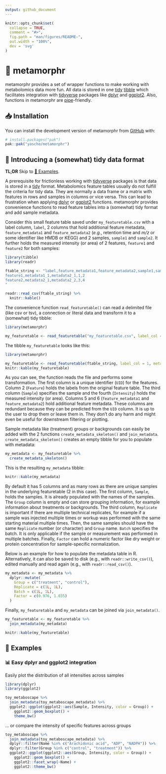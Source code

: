 ```yaml
---
output: github_document
---
```


<!-- README.md is generated from README.Rmd. Please edit that file -->

```r
knitr::opts_chunk$set(
  collapse = TRUE,
  comment = "#>",
  fig.path = "man/figures/README-",
  out.width = "100%",
  dev = 'svg'
)
```

# 🦋 metamorphr

<!-- badges: start -->

<!-- badges: end -->

metamorphr provides a set of wrapper functions to make working with metabolomics data more fun. All data is stored in one [tidy](https://cran.r-project.org/web/packages/tidyr/vignettes/tidy-data.html) [tibble](https://tibble.tidyverse.org/) which facilitates integration with [tidyverse](https://www.tidyverse.org/) packages like [dplyr](https://dplyr.tidyverse.org/) and [ggplot2](https://ggplot2.tidyverse.org/). Also, functions in metamorphr are [pipe](https://magrittr.tidyverse.org/index.html)-friendly.

## 📥 Installation

You can install the development version of metamorphr from [GitHub](https://github.com/) with:

``` r
# install.packages("pak")
pak::pak("yasche/metamorphr")
```

## 🧹 Introducing a (somewhat) tidy data format

**TL;DR** Skip to [📑 Examples](#-examples).

A prerequisite for frictionless working with [tidyverse](https://www.tidyverse.org/) packages is that data is stored in a [tidy](https://cran.r-project.org/web/packages/tidyr/vignettes/tidy-data.html) format. Metabolomics feature tables usually do not fulfill the criteria for tidy data. They are normally a data frame or a matrix with features in rows and samples in columns or vice versa. This can lead to frustration when applying [dplyr](https://dplyr.tidyverse.org/) or [ggplot2](https://ggplot2.tidyverse.org/) functions. metamorphr provides convenience functions to read feature tables into a (somewhat) tidy format and add sample metadata.

Consider this small feature table saved under `my_featuretable.csv` with a label column, `label`, 2 columns that hold additional feature metadata, `feature_metadata1` and `feature_metadata2` (*e.g.*, retention time and *m/z* or some identifier like HMDB or KEGG) and 2 samples, `sample1` and `sample2`. It further holds the measured intensity (or area) of 2 features, `feature1` and `feature2` for both samples:

```r
library(tibble)
library(readr)

ftable_string <- "label,feature_metadata1,feature_metadata2,sample1,sample2
feature1,metadata1_1,metadata2_1,1,2
feature2,metadata2_1,metadata2_2,3,4
"
```

```r
readr::read_csv(ftable_string) %>%
  knitr::kable()
```

The convenience function `read_featuretable()` can read a delimited file (like csv or tsv), a connection or literal data and transform it to a (somewhat) tidy tibble:

```r
library(metamorphr)

my_featuretable <- read_featuretable("my_featuretable.csv", label_col = 1, metadata_cols = c(2,3))
```

The tibble `my_featuretable` looks like this:

```r
library(metamorphr)

my_featuretable <- read_featuretable(ftable_string, label_col = 1, metadata_cols = c(2,3))
knitr::kable(my_featuretable)
```

As you can see, the function reads the file and performs some transformation. The first column is a unique identifier (`UID`) for the features. Column 2 (`Feature`) holds the labels from the original feature table. The third column (`Sample`) specifies the sample and the fourth (`Intensity`) holds the measured intensity (or area). Columns 5 and 6 (`feature_metadata1` and `feature_metadata2`) hold additional feature metadata. These columns are redundant because they can be predicted from the `UID` column. It is up to the user to drop them or leave them in. They don't do any harm and might even be useful for downstream filtering or plotting.

Sample metadata like (treatment) groups or backgrounds can easily be added with the 2 functions `create_metadata_skeleton()` and `join_metadata`. `create_metadata_skeleton()` creates an empty tibble for you to populate with metadata:

```r
my_metadata <- my_featuretable %>%
  create_metadata_skeleton()
```

This is the resulting `my_metadata` tibble:

```r
knitr::kable(my_metadata)
```

By default it has 5 columns and as many rows as there are unique samples in the underlying featuretable (2 in this case). The first column, `Sample`, holds the samples. It is already populated with the names of the samples. The `Group` column is empty and can store grouping information, for example information about treatments or backgrounds. The third column, `Replicate` is important if there are multiple technical replicates, for example if a sample was injected multiple times or workup was performed with the same starting material multiple times. Then, the same samples should have the same `Replicate` number (or character) and `Group` name. `Batch` specifies the batch. It is only applicable if the sample or measurement was performed in multiple batches. Finally, `Factor` can hold a numeric factor like dry weight or protein concentration for sample-specific normalization.

Below is an example for how to populate the metadata table in R. Alternatively, it can also be saved to disk (e.g., with `readr::write_csv()`), edited manually and read again (e.g., with `readr::read_csv()`).

```r
my_metadata <- my_metadata %>%
  dplyr::mutate(
    Group = c("treatment", "control"),
    Replicate = c(1L, 1L),
    Batch = c(1L, 1L),
    Factor = c(0.976, 1.035)
  )
```

Finally, `my_featuretable` and `my_metadata` can be joined via `join_metadata()`.

```r
my_featuretable <- my_featuretable %>%
  join_metadata(my_metadata)
```

```r
knitr::kable(my_featuretable)
```

## 📑 Examples

### 📊 Easy dplyr and ggplot2 integration

Easily plot the distribution of all intensities across samples

```r
library(dplyr)
library(ggplot2)

toy_metaboscape %>%
  join_metadata(toy_metaboscape_metadata) %>%
  ggplot2::ggplot(ggplot2::aes(Sample, Intensity, color = Group)) +
    ggplot2::geom_boxplot() +
    theme_bw()
```

... or compare the intensity of specific features across groups

```r
toy_metaboscape %>%
  join_metadata(toy_metaboscape_metadata) %>%
  dplyr::filter(Name %in% c("Arachidonic acid", "ADP", "NADPH")) %>%
  dplyr::filter(Group %in% c("control", "treatment")) %>%
  ggplot2::ggplot(ggplot2::aes(Group, Intensity, color = Group)) +
    ggplot2::geom_boxplot() +
    ggplot2::facet_wrap(~Name) +
    ggplot2::theme_bw()
```
